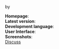 <h2>{{{name}}}</h2>
by ''{{{author}}}''

'''Homepage''': {{{website}}}<br />
'''Latest version''': {{{version}}}<br />
'''Development language''': {{{devlanguage}}}<br />
'''User Interface''': {{{ui}}}<br />
'''Screenshots''': {{{screenshots}}}<br />
[[Client:{{{name}}} | Discuss]]

{{{description}}}